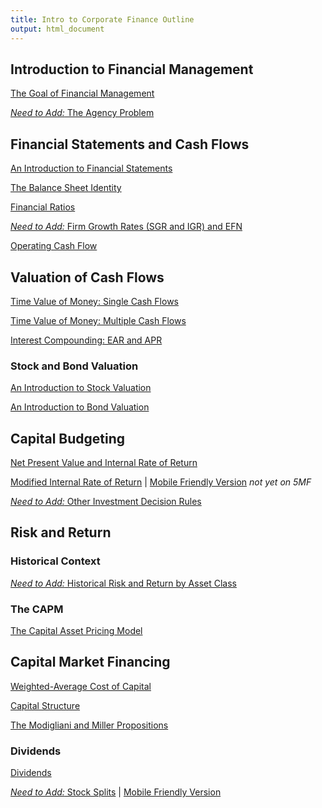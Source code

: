 ```yaml
---
title: Intro to Corporate Finance Outline
output: html_document
---
```


## Introduction to Financial Management

[The Goal of Financial Management](https://www.5minutefinance.org/concepts/goal-of-financial-management)

[*Need to Add:*  The Agency Problem]()

## Financial Statements and Cash Flows

[An Introduction to Financial Statements](https://www.5minutefinance.org/concepts/an-introduction-to-financial-statements)

[The Balance Sheet Identity](https://www.5minutefinance.org/concepts/the-balance-sheet-identity)

[Financial Ratios](https://www.5minutefinance.org/concepts/financial-ratios)

[*Need to Add:*  Firm Growth Rates (SGR and IGR) and EFN]()

[Operating Cash Flow](https://www.5minutefinance.org/concepts/operating-cash-flow)

## Valuation of Cash Flows

[Time Value of Money: Single Cash Flows](https://www.5minutefinance.org/concepts/time-value-of-money-single-cash-flows)

[Time Value of Money: Multiple Cash Flows](https://www.5minutefinance.org/concepts/time-value-of-money-multiple-cash-flows)

[Interest Compounding: EAR and APR](https://www.5minutefinance.org/concepts/interest-compounding)

### Stock and Bond Valuation

[An Introduction to Stock Valuation](https://www.5minutefinance.org/concepts/an-introduction-to-stock-valuation)

[An Introduction to Bond Valuation](https://www.5minutefinance.org/concepts/an-introduction-to-bond-valuation)

## Capital Budgeting

[Net Present Value and Internal Rate of Return](https://www.5minutefinance.org/concepts/net-present-value-and-internal-rate-of-return)

[Modified Internal Rate of Return](https://micfm.shinyapps.io/MIRR) | [Mobile Friendly Version](https://micfm.shinyapps.io/MIRR_mobile) *not yet on 5MF*

[*Need to Add:*  Other Investment Decision Rules]() 

## Risk and Return

### Historical Context

[*Need to Add:*  Historical Risk and Return by Asset Class]()

### The CAPM

[The Capital Asset Pricing Model](https://www.5minutefinance.org/concepts/the-capital-asset-pricing-model)

## Capital Market Financing

[Weighted-Average Cost of Capital](https://www.5minutefinance.org/concepts/the-weighted-average-cost-of-capital)

[Capital Structure](https://www.5minutefinance.org/concepts/capital-structure)

[The Modigliani and Miller Propositions](https://www.5minutefinance.org/concepts/modigliani-and-miller-propositions)

### Dividends

[Dividends](https://www.5minutefinance.org/concepts/dividends)

[*Need to Add:*  Stock Splits]() | [Mobile Friendly Version]()
